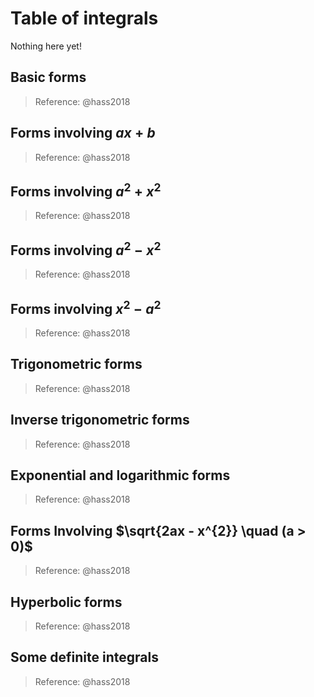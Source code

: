 # Table of integrals

Nothing here yet!

## Basic forms

> Reference: @hass2018

## Forms involving $ax + b$

> Reference: @hass2018

## Forms involving $a^{2} + x^{2}$

> Reference: @hass2018

## Forms involving $a^{2} - x^{2}$

> Reference: @hass2018

## Forms involving $x^{2} - a^{2}$

> Reference: @hass2018

## Trigonometric forms

> Reference: @hass2018

## Inverse trigonometric forms

> Reference: @hass2018

## Exponential and logarithmic forms

> Reference: @hass2018

## Forms Involving $\sqrt{2ax - x^{2}} \quad (a > 0)$

> Reference: @hass2018

## Hyperbolic forms

> Reference: @hass2018

## Some definite integrals

> Reference: @hass2018
